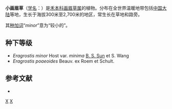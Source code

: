 {{Speciesbox 
| genus = Eragrostis
| species = minor
| authority = Host, 1827
| image = Eragrostis minor.JPG
}}
'''小画眉草'''（[[学名|学名]]：{{lang|la|''Eragrostis minor''}}）是[[禾本科|禾本科]][[画眉草属|画眉草属]]的植物。分布在全世界温暖地带包括[[中国大陆|中国大陆]]等地，生长于海拔300米至2,700米的地区，常生长在草地和路旁。

其[[种加词|种加词]]“''minor''”意为“较小的”。

== 种下等级 ==
* ''Eragrostis minor'' Host var. ''minima'' [[孙必兴|B. S. Sun]] et S. Wang
* ''Eragrostis poaeoides'' Beauv. ex Roem et Schult.

== 参考文献 ==
<div class="references-small">
* {{cite web| url =http://www.bioinfo.cn/db05/KmzwSpecies.php?action=view&id=9884| title =小画眉草| work =《中国高等植物数据库全库》| publisher =中国科学院微生物研究所| author =昆明植物研究所| accessdate =2009-02-25| deadurl =yes| archiveurl =https://web.archive.org/web/20160305101622/http://www.bioinfo.cn/db05/KmzwSpecies.php?action=view&id=9884| archivedate =2016-03-05}}
</div>
{{Commons category|Eragrostis minor}}
{{Taxonbar|from=Q579146}}

[[Category:画眉草属|X]]
[[Category:1827年描述的植物|X]]
